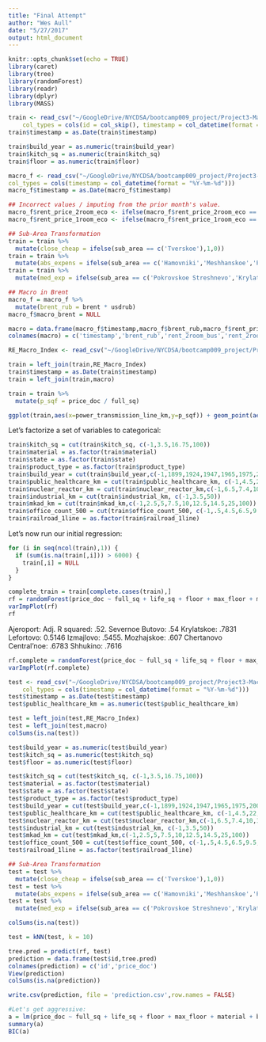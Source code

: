 ```yaml
---
title: "Final Attempt"
author: "Wes Aull"
date: "5/27/2017"
output: html_document
---
```


```r
knitr::opts_chunk$set(echo = TRUE)
library(caret)
library(tree)
library(randomForest)
library(readr)
library(dplyr)
library(MASS)

train <- read_csv("~/GoogleDrive/NYCDSA/bootcamp009_project/Project3-MachineLearning/aull_dobbins_ganemccalla_schott/data/imputed/train_total.csv", 
    col_types = cols(id = col_skip(), timestamp = col_datetime(format = "%Y-%m-%d")))
train$timestamp = as.Date(train$timestamp)

train$build_year = as.numeric(train$build_year)
train$kitch_sq = as.numeric(train$kitch_sq)
train$floor = as.numeric(train$floor)

macro_f <- read_csv("~/GoogleDrive/NYCDSA/bootcamp009_project/Project3-MachineLearning/aull_dobbins_ganemccalla_schott/data/raw/macro.csv",
col_types = cols(timestamp = col_datetime(format = "%Y-%m-%d")))
macro_f$timestamp = as.Date(macro_f$timestamp)

## Incorrect values / imputing from the prior month's value.
macro_f$rent_price_2room_eco <- ifelse(macro_f$rent_price_2room_eco == .1, 40.25, macro_f$rent_price_2room_eco)
macro_f$rent_price_1room_eco <- ifelse(macro_f$rent_price_1room_eco == '2.31', 32.61, macro_f$rent_price_1room_eco)

## Sub-Area Transformation
train = train %>%
  mutate(close_cheap = ifelse(sub_area == c('Tverskoe'),1,0))
train = train %>%
  mutate(abs_expens = ifelse(sub_area == c('Hamovniki','Meshhanskoe','Presneskoe'),1,0))
train = train %>%
  mutate(med_exp = ifelse(sub_area == c('Pokrovskoe Streshnevo','Krylatskoe','Severnoe Butovo'),1,0))    

## Macro in Brent
macro_f = macro_f %>%
  mutate(brent_rub = brent * usdrub)
macro_f$macro_brent = NULL

macro = data.frame(macro_f$timestamp,macro_f$brent_rub,macro_f$rent_price_2room_bus,macro_f$rent_price_2room_eco)
colnames(macro) = c('timestamp','brent_rub','rent_2room_bus','rent_2room_eco')

RE_Macro_Index <- read_csv("~/GoogleDrive/NYCDSA/bootcamp009_project/Project3-MachineLearning/aull_dobbins_ganemccalla_schott/data/macro/RE_Macro_Index.csv")

train = left_join(train,RE_Macro_Index)
train$timestamp = as.Date(train$timestamp)
train = left_join(train,macro)

train = train %>%
  mutate(p_sqf = price_doc / full_sq)

ggplot(train,aes(x=power_transmission_line_km,y=p_sqf)) + geom_point(aes(color=kremlin_km)) + geom_smooth() + xlim(0,5)

```
Let's factorize a set of variables to categorical:
```r
train$kitch_sq = cut(train$kitch_sq, c(-1,3.5,16.75,100))
train$material = as.factor(train$material)
train$state = as.factor(train$state)
train$product_type = as.factor(train$product_type)
train$build_year = cut(train$build_year,c(-1,1899,1924,1947,1965,1975,2000,2005,2010,2013,2018))
train$public_healthcare_km = cut(train$public_healthcare_km, c(-1,4.5,22,80))
train$nuclear_reactor_km = cut(train$nuclear_reactor_km,c(-1,6.5,7.4,10,15,20,25,32,45,50,70))
train$industrial_km = cut(train$industrial_km, c(-1,3.5,50))
train$mkad_km = cut(train$mkad_km,c(-1,2.5,5,7.5,10,12.5,14.5,25,100))
train$office_count_500 = cut(train$office_count_500, c(-1,.5,4.5,6.5,9.5,10.5,50))
train$railroad_1line = as.factor(train$railroad_1line)
```
Let's now run our initial regression:
```r
for (i in seq(ncol(train),1)) {
  if (sum(is.na(train[,i])) > 6000) {
    train[,i] = NULL
  }  
}

complete_train = train[complete.cases(train),]
rf = randomForest(price_doc ~ full_sq + life_sq + floor + max_floor + material + build_year + num_room + kitch_sq + state + product_type + kremlin_km + railroad_1line + mkad_km + industrial_km + basketball_km + nuclear_reactor_km + power_transmission_line_km + public_healthcare_km + green_zone_km + cafe_count_500 + office_count_500 + RE_Macro_Index + brent_rub + rent_2room_bus + market_shop_km + big_market_km + metro_min_walk + close_cheap + abs_expens + med_exp, data = complete_train)
varImpPlot(rf)
rf

```
Ajeroport: Adj. R squared: .52.  Severnoe Butovo: .54  Krylatskoe: .7831
Lefortovo: 0.5146   Izmajlovo: .5455. Mozhajskoe: .607  Chertanovo Central'noe: .6783
Shhukino: .7616


```r

rf.complete = randomForest(price_doc ~ full_sq + life_sq + floor + max_floor + material + build_year + num_room + kitch_sq + state + product_type + kremlin_km + RE_Macro_Index, data = complete_train)
varImpPlot(rf.complete)
```


```r
test <- read_csv("~/GoogleDrive/NYCDSA/bootcamp009_project/Project3-MachineLearning/aull_dobbins_ganemccalla_schott/data/imputed/test_total.csv", 
    col_types = cols(timestamp = col_datetime(format = "%Y-%m-%d")))
test$timestamp = as.Date(test$timestamp)
test$public_healthcare_km = as.numeric(test$public_healthcare_km)

test = left_join(test,RE_Macro_Index)
test = left_join(test,macro)
colSums(is.na(test))

test$build_year = as.numeric(test$build_year)
test$kitch_sq = as.numeric(test$kitch_sq)
test$floor = as.numeric(test$floor)

test$kitch_sq = cut(test$kitch_sq, c(-1,3.5,16.75,100))
test$material = as.factor(test$material)
test$state = as.factor(test$state)
test$product_type = as.factor(test$product_type)
test$build_year = cut(test$build_year,c(-1,1899,1924,1947,1965,1975,2000,2005,2010,2013,2018))
test$public_healthcare_km = cut(test$public_healthcare_km, c(-1,4.5,22,80))
test$nuclear_reactor_km = cut(test$nuclear_reactor_km,c(-1,6.5,7.4,10,15,20,25,32,45,50,70))
test$industrial_km = cut(test$industrial_km, c(-1,3.5,50))
test$mkad_km = cut(test$mkad_km,c(-1,2.5,5,7.5,10,12.5,14.5,25,100))
test$office_count_500 = cut(test$office_count_500, c(-1,.5,4.5,6.5,9.5,10.5,50))
test$railroad_1line = as.factor(test$railroad_1line)

## Sub-Area Transformation
test = test %>%
  mutate(close_cheap = ifelse(sub_area == c('Tverskoe'),1,0))
test = test %>%
  mutate(abs_expens = ifelse(sub_area == c('Hamovniki','Meshhanskoe','Presneskoe'),1,0))
test = test %>%
  mutate(med_exp = ifelse(sub_area == c('Pokrovskoe Streshnevo','Krylatskoe','Severnoe Butovo'),1,0))  

colSums(is.na(test))

test = kNN(test, k = 10)

tree.pred = predict(rf, test)
prediction = data.frame(test$id,tree.pred)
colnames(prediction) = c('id','price_doc')
View(prediction)
colSums(is.na(prediction))

write.csv(prediction, file = 'prediction.csv',row.names = FALSE)

```



```r
#Let's get aggressive:
a = lm(price_doc ~ full_sq + life_sq + floor + max_floor + material + build_year + num_room + kitch_sq + state + product_type + kremlin_km + railroad_1line + mkad_km + basketball_km + nuclear_reactor_km + power_transmission_line_km + public_healthcare_km + green_zone_km + cafe_count_500 + office_count_500 + RE_Macro_Index + brent_rub, complete_train)
summary(a)
BIC(a)


```



```r

```

